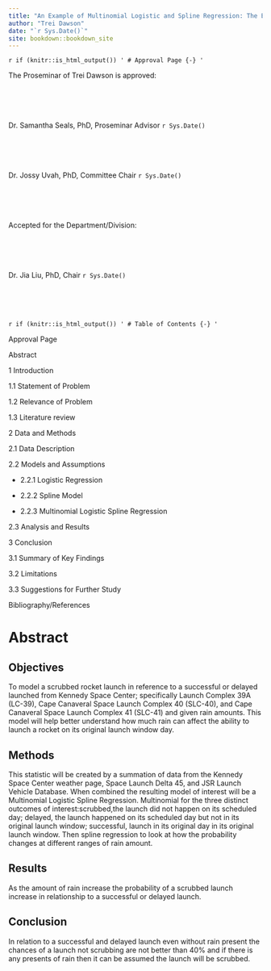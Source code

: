 ```yaml
--- 
title: "An Example of Multinomial Logistic and Spline Regression: The Effect of Rain and Launching Rockets out of Cape Canaveral"
author: "Trei Dawson"
date: "`r Sys.Date()`"
site: bookdown::bookdown_site
---
```


`r if (knitr::is_html_output()) '
# Approval Page {-}
'`

The Proseminar of Trei Dawson is approved:\
\
\
\
\


Dr. Samantha Seals, PhD, Proseminar Advisor `r Sys.Date()`\
\
\
\
\



Dr. Jossy Uvah, PhD, Committee Chair `r Sys.Date()`\
\
\
\
\


Accepted for the Department/Division:\
\
\
\
\

Dr. Jia Liu, PhD, Chair `r Sys.Date()`\
\
\
\
\

`r if (knitr::is_html_output()) '
# Table of Contents {-}
'`


Approval Page

Abstract

1 Introduction

  1.1 Statement of Problem
  
  1.2 Relevance of Problem
  
  1.3 Literature review



2 Data and Methods	

  2.1 Data Description
  
  2.2 Models and Assumptions
    
  - 2.2.1 Logistic Regression
    
  - 2.2.2 Spline Model
    
  - 2.2.3 Multinomial Logistic Spline Regression
  
  2.3 Analysis and Results


3 Conclusion

  3.1 Summary of Key Findings
    
  3.2 Limitations
  
  3.3 Suggestions for Further Study
  

Bibliography/References


# Abstract {-}

## Objectives  {-}

To model a scrubbed rocket launch in reference to a successful or delayed launched from Kennedy Space Center; specifically Launch Complex 39A (LC-39), Cape Canaveral Space Launch Complex 40 (SLC-40), and Cape Canaveral Space Launch Complex 41 (SLC-41) and given rain amounts. This model will help better understand how much rain can affect the ability to launch a rocket on its original launch window day.

## Methods  {-}

This statistic will be created by a summation of data from the Kennedy Space Center weather page, Space Launch Delta 45, and JSR Launch Vehicle Database. When combined the resulting model of interest will be a Multinomial Logistic Spline Regression. Multinomial for the three distinct outcomes of interest:scrubbed,the launch did not happen on its scheduled day; delayed, the launch happened on its scheduled day but not in its original launch window; successful, launch in its original day in its original launch window. Then spline regression to look at how the probability changes at different ranges of rain amount.

## Results  {-}

As the amount of rain increase the probability of a scrubbed launch increase in relationship to a successful or delayed launch.

## Conclusion  {-}

In relation to a successful and delayed launch even without rain present the chances of a launch not scrubbing are not better than 40% and if there is any presents of rain then it can be assumed the launch will be scrubbed.

